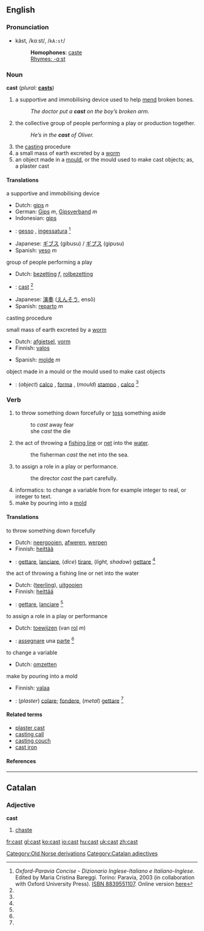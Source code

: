 ==English==

{{rank|tree|cost|value|783|cast|speaking|circumstances|sitting}}

===Pronunciation===
*käst, /kɑːst/, /<tt>kA:st</tt>/
*:'''Homophones''': [[caste]]
*:[[Rhymes:English:-ɑːst|Rhymes: -ɑːst]]

=== Noun ===
'''cast''' (''plural:'' '''[[casts]]''')
#a supportive and immobilising device used to help [[mend]] broken bones.
#:''The doctor put a '''cast''' on the boy’s broken arm.''
#the collective group of people performing a play or production together.
#:''He’s in the '''cast''' of Oliver.''
#the [[casting]] procedure
#a small mass of earth excreted by a [[worm]]
#an object made in a [[mould]], or the mould used to make cast objects; as, a plaster cast

==== Translations ====
;a supportive and immobilising device
{{top}}
*Dutch: [[gips]] ''n''
*German: [[Gips]] ''m'', [[Gipsverband]] ''m''
*Indonesian: [[gips]]
{{mid}}
*{{it}}: [[gesso]] {{m}}, [[ingessatura]] {{f}} <ref name=oxf-par>''Oxford-Paravia Concise - Dizionario Inglese-Italiano e Italiano-Inglese''. Edited by Maria Cristina Bareggi. Torino: Paravia, 2003 (in collaboration with Oxford University Press). [[W:Wikipedia:book sources| ISBN 8839551107]]. Online version [http://www.oxfordparavia.it/ here]</ref>
*Japanese: [[ギブス]] (gibusu) / [[ギプス]] (gipusu)
*Spanish: [[yeso]] ''m''
{{bottom}}

;group of people performing a play
{{top}}
*Dutch: [[bezetting]] ''f'', [[rolbezetting]]
*{{it}}: [[cast]] {{m}} <ref name=oxf-par />
{{mid}}
*Japanese: [[演奏]] ([[えんそう]], ensō)
*Spanish: [[reparto]] ''m''
{{bottom}}

;casting procedure
{{top}}
{{mid}}
{{bottom}}

;small mass of earth excreted by a [[worm]]
{{top}}
*Dutch: [[afgietsel]], [[vorm]]
*Finnish: [[valos]]
{{mid}}
*Spanish: [[molde]] ''m''
{{bottom}}

;object made in a mould or the mould used to make cast objects
{{top}}
*{{it}}: (''object'') [[calco]] {{m}}, [[forma]] {{f}}, (''mould'') [[stampo]] {{m}}, [[calco]] {{m}} <ref name=oxf-par />
{{mid}}
{{bottom}}

=== Verb ===
{{irregverb|cast|[[casts]]|cast|cast|[[casting]]}}
#to throw something down forcefully or [[toss]] something aside
#:to ''cast'' away fear
#:she ''cast'' the die
#the act of throwing a [[fishing line]] or [[net]] into the [[water]].
#:the fisherman ''cast'' the net into the sea.
#to assign a role in a play or performance.
#:the director ''cast'' the part carefully.
#informatics: to change a variable from for example integer to real, or integer to text.
#make by pouring into a [[mold]]

==== Translations ====
;to throw something down forcefully
{{top}}
*Dutch: [[neergooien]], [[afweren]], [[werpen]]
*Finnish: [[heittää]]
{{mid}}
*{{it}}: [[gettare]], [[lanciare]], (''dice'') [[tirare]], (''light, shadow'') [[gettare]] <ref name=oxf-par />
{{bottom}}

;the act of throwing a fishing line or net into the water
{{top}}
*Dutch: ([[teerling]]), [[uitgooien]]
*Finnish: [[heittää]]
{{mid}}
*{{it}}: [[gettare]], [[lanciare]] <ref name=oxf-par />
{{bottom}}

;to assign a role in a play or performance
{{top}}
*Dutch: [[toewijzen]] (van [[rol]] ''m'')
{{mid}}
*{{it}}: [[assegnare]] una [[parte]] <ref name=oxf-par />
{{bottom}}

;to change a variable
{{top}}
*Dutch: [[omzetten]]
{{mid}}
{{bottom}}

;make by pouring into a mold
{{top}}
*Finnish: [[valaa]]
{{mid}}
*{{it}}: (''plaster'') [[colare]]; [[fondere]], (''metal'') [[gettare]] <ref name=oxf-par />
{{bottom}}

====Related terms====
*[[plaster cast]]
*[[casting call]]
*[[casting couch]]
*[[cast iron]]

====References====
<references/>

[[Category:Old Norse derivations]]

----

==Catalan==
===Adjective===
'''cast'''

# [[chaste]]

[[Category:Catalan adjectives]]

[[fr:cast]]
[[gl:cast]]
[[ko:cast]]
[[io:cast]]
[[hu:cast]]
[[uk:cast]]
[[zh:cast]]